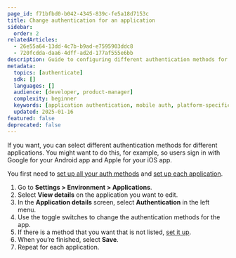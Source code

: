 ```yaml
---
page_id: f71bfbd0-b042-4345-839c-fe5a18d7153c
title: Change authentication for an application
sidebar:
  order: 2
relatedArticles:
  - 26e55a64-13dd-4c7b-b9ad-e7595903ddc8
  - 720fcdda-daa6-4dff-ad2d-177af555e6bb
description: Guide to configuring different authentication methods for different applications including mobile apps and platform-specific auth.
metadata:
  topics: [authenticate]
  sdk: []
  languages: []
  audience: [developer, product-manager]
  complexity: beginner
  keywords: [application authentication, mobile auth, platform-specific auth, Google auth, Apple auth]
  updated: 2025-01-16
featured: false
deprecated: false
---
```


If you want, you can select different authentication methods for different applications. You might want to do this, for example, so users sign in with Google for your Android app and Apple for your iOS app.

You first need to [set up all your auth methods](/authenticate/authentication-methods/set-up-user-authentication/) and [set up each application](/build/applications/add-and-manage-applications/).

1. Go to **Settings > Environment > Applications**.
2. Select **View details** on the application you want to edit.
3. In the **Application details** screen, select **Authentication** in the left menu.
4. Use the toggle switches to change the authentication methods for the app.
5. If there is a method that you want that is not listed, [set it up](/authenticate/authentication-methods/set-up-user-authentication/).
6. When you’re finished, select **Save**.
7. Repeat for each application.
